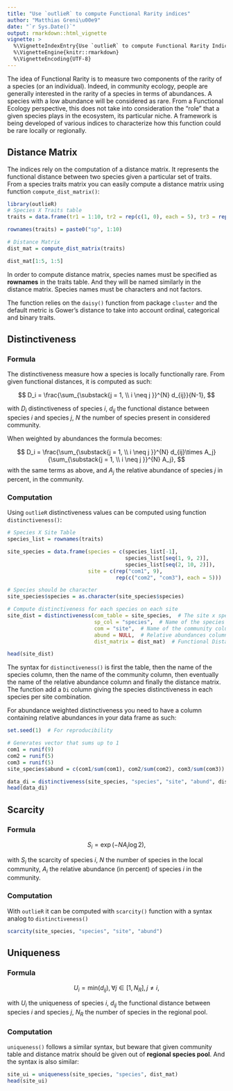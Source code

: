 ```yaml
---
title: "Use `outlieR` to compute Functional Rarity indices"
author: "Matthias Greni\u00e9"
date: "`r Sys.Date()`"
output: rmarkdown::html_vignette
vignette: >
  %\VignetteIndexEntry{Use `outlieR` to compute Functional Rarity Indices}
  %\VignetteEngine{knitr::rmarkdown}
  %\VignetteEncoding{UTF-8}
---
```


The idea of Functional Rarity is to measure two components of the rarity of a species (or an individual). Indeed, in community ecology, people are generally interested in the rarity of a species in terms of abundances. A species with a low abundance will be considered as rare. From a Functional Ecology perspective, this does not take into consideration the "role" that a given species plays in the ecosystem, its particular niche. A framework is being developed of various indices to characterize how this function could be rare locally or regionally.


## Distance Matrix

The indices rely on the computation of a distance matrix. It represents the functional distance between two species given a particular set of traits. From a species traits matrix you can easily compute a distance matrix using function `compute_dist_matrix()`:

```r
library(outlieR)
# Species X Traits table
traits = data.frame(tr1 = 1:10, tr2 = rep(c(1, 0), each = 5), tr3 = rep(LETTERS[1:5], 2))

rownames(traits) = paste0("sp", 1:10)

# Distance Matrix
dist_mat = compute_dist_matrix(traits)

dist_mat[1:5, 1:5]
```


In order to compute distance matrix, species names must be specified as **rownames** in the traits table. And they will be named similarly in the distance matrix. Species names must be characters and not factors.

The function relies on the `daisy()` function from package `cluster` and the default metric is Gower's distance to take into account ordinal, categorical and binary traits.



## Distinctiveness

### Formula

The distinctiveness measure how a species is locally functionally rare. From given functional distances, it is computed as such:

$$
D_i = \frac{\sum_{\substack{j = 1, \\
                            i \neq j
                            }}^{N} d_{ij}}{N-1},
$$

with $D_i$ distinctiveness of species $i$, $d_{ij}$ the functional distance between species $i$ and species $j$, $N$ the number of species present in considered community.

When weighted by abundances the formula becomes:

$$
D_i = \frac{\sum_{\substack{j = 1, \\
                            i \neq j
                            }}^{N} d_{ij}\times A_j}{\sum_{\substack{j = 1, \\
                            i \neq j
                            }}^{N} A_j},
$$
with the same terms as above, and $A_j$ the relative abundance of species $j$ in percent, in the community.


### Computation

Using `outlieR` distinctiveness values can be computed using function `distinctiveness()`:

```r
# Species X Site Table
species_list = rownames(traits)

site_species = data.frame(species = c(species_list[-1],
                                      species_list[seq(1, 9, 2)],
                                      species_list[seq(2, 10, 2)]),
                          site = c(rep("com1", 9),
                                   rep(c("com2", "com3"), each = 5)))

# Species should be character
site_species$species = as.character(site_species$species)

# Compute distinctiveness for each species on each site
site_dist = distinctiveness(com_table = site_species,  # The site x species table
                            sp_col = "species",  # Name of the species column
                            com = "site",  # Name of the community column
                            abund = NULL,  # Relative abundances column (facultative)
                            dist_matrix = dist_mat)  # Functional Distance matrix

head(site_dist)
```

The syntax for `distinctiveness()` is first the table, then the name of the species column, then the name of the community column, then eventually the name of the relative abundance column and finally the distance matrix. The function add a `Di` column giving the species distinctiveness in each species per site combination.

For abundance weighted distinctiveness you need to have a column containing relative abundances in your data frame as such:

```r
set.seed(1)  # For reproducibility

# Generates vector that sums up to 1
com1 = runif(9)
com2 = runif(5)
com3 = runif(5)
site_species$abund = c(com1/sum(com1), com2/sum(com2), com3/sum(com3)) 

data_di = distinctiveness(site_species, "species", "site", "abund", dist_mat)
head(data_di)
```




## Scarcity

### Formula

$$
S_i = \exp(-NA_i\log2),
$$

with $S_i$ the scarcity of species $i$, $N$ the number of species in the local community, $A_i$ the relative abundance (in percent) of species $i$ in the community.


### Computation

With `outlieR` it can be computed with `scarcity()` function with a syntax analog to `distinctiveness()`

```r
scarcity(site_species, "species", "site", "abund")
```




## Uniqueness

### Formula

$$
U_i = \text{min}(d_{ij}), \forall j \in [1, N_R], j \neq i,
$$

with $U_i$ the uniqueness of species $i$, $d_{ij}$ the functional distance between species $i$ and species $j$, $N_R$ the number of species in the regional pool.

### Computation

`uniqueness()` follows a similar syntax, but beware that given community table and distance matrix should be given out of **regional species pool**. And the syntax is also similar:

```r
site_ui = uniqueness(site_species, "species", dist_mat)
head(site_ui)
```

